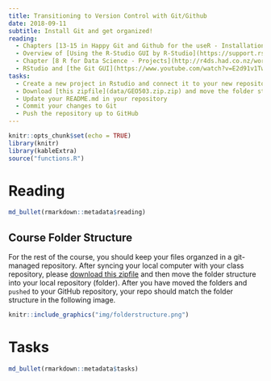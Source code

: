 ```yaml
---
title: Transitioning to Version Control with Git/Github
date: 2018-09-11 
subtitle: Install Git and get organized!
reading:
  - Chapters [13-15 in Happy Git and Github for the useR - Installation](http://happygitwithr.com){target='blank'}
  - Overview of [Using the R-Studio GUI by R-Studio](https://support.rstudio.com/hc/en-us/articles/200532077-Version-Control-with-Git-and-SVN){target='blank'}
  - Chapter [8 R for Data Science - Projects](http://r4ds.had.co.nz/workflow-projects.html){target='blank'}
  - RStudio and [the Git GUI](https://www.youtube.com/watch?v=E2d91v1Twcc){target='blank'}
tasks:
  - Create a new project in Rstudio and connect it to your new repository I created for you in GitHub (these are labeled `YEAR_GEO503_GITHUBUSERNAME`)
  - Download [this zipfile](data/GEO503.zip.zip) and move the folder structure into your new local repository (folder). Check your folder structure in your git repo to match the format for our class.
  - Update your README.md in your repository
  - Commit your changes to Git
  - Push the repository up to GitHub
---
```


```r

knitr::opts_chunk$set(echo = TRUE)
library(knitr)
library(kableExtra)
source("functions.R")

```

# Reading

```r
md_bullet(rmarkdown::metadata$reading)
```

## Course Folder Structure

For the rest of the course, you should keep your files organzed in a git-managed repository.  After syncing your local computer with your class repository, please [download this zipfile](data/GEO503.zip.zip) and then move the folder structure into your local repository (folder).  After you have moved the folders and `pushed` to your GitHub repository, your repo should match the folder structure in the following image.


```r
knitr::include_graphics("img/folderstructure.png")
```

# Tasks

```r
md_bullet(rmarkdown::metadata$tasks)
```

